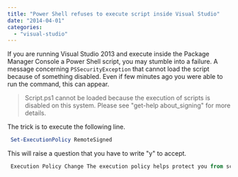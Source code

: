 ```yaml
---
title: "Power Shell refuses to execute script inside Visual Studio"
date: "2014-04-01"
categories: 
  - "visual-studio"
---
```


If you are running Visual Studio 2013 and execute inside the Package Manager Console a Power Shell script, you may stumble into a failure. A message concerning `PSSecurityException` that cannot load the script because of something disabled. Even if few minutes ago you were able to run the command, this can appear.

> Script.ps1 cannot be loaded because the execution of scripts is disabled on this system. Please see "get-help about_signing" for more details.

The trick is to execute the following line. 

```powershell
 Set-ExecutionPolicy RemoteSigned 
```  

This will raise a question that you have to write "y" to accept. 

``` powershell
 Execution Policy Change The execution policy helps protect you from scripts that you do not trust. Changing the execution policy might expose you to the security risks described in the about_Execution_Policies help topic. Do you want to change the execution policy? [Y] Yes [N] No [S] Suspend [?] Help (default is "Y"):y 
``` 
